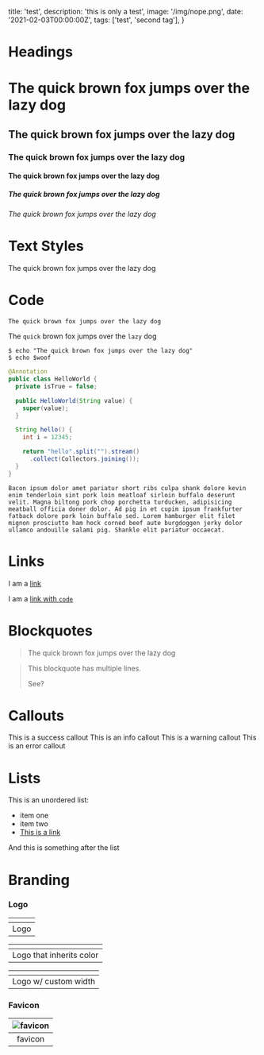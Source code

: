   title: 'test',
  description: 'this is only a test',
  image: '/img/nope.png',
  date: '2021-02-03T00:00:00Z',
  tags: ['test', 'second tag'],
}

# Headings
# The quick brown fox jumps over the lazy dog
## The quick brown fox jumps over the lazy dog
### The quick brown fox jumps over the lazy dog
#### The quick brown fox jumps over the lazy dog
##### The quick brown fox jumps over the lazy dog
###### The quick brown fox jumps over the lazy dog

# Text Styles
The quick brown fox jumps over the lazy dog

# Code
`The quick brown fox jumps over the lazy dog`

The `quick` brown fox jumps over the `lazy` dog

```shell
$ echo "The quick brown fox jumps over the lazy dog"
$ echo $woof
```

```java
@Annotation
public class HelloWorld {
  private isTrue = false;

  public HelloWorld(String value) {
    super(value);
  }

  String hello() {
    int i = 12345;

    return "hello".split("").stream()
      .collect(Collectors.joining());
  }
}
```

```
Bacon ipsum dolor amet pariatur short ribs culpa shank dolore kevin enim tenderloin sint pork loin meatloaf sirloin buffalo deserunt velit. Magna biltong pork chop porchetta turducken, adipisicing meatball officia doner dolor. Ad pig in et cupim ipsum frankfurter fatback dolore pork loin buffalo sed. Lorem hamburger elit filet mignon prosciutto ham hock corned beef aute burgdoggen jerky dolor ullamco andouille salami pig. Shankle elit pariatur occaecat.
```

# Links
I am a [link](#)

I am a [link with `code`](#)


# Blockquotes
<Blockquote
  name="Foobar Jones"
>
  The quick brown fox jumps over the lazy dog
</Blockquote>

<Blockquote>

  This blockquote has multiple lines.

  See?
</Blockquote>

# Callouts
<Callout type="success">
  This is a success callout
</Callout>

<Callout type="info">
  This is an info callout
</Callout>

<Callout type="warning">
  This is a warning callout
</Callout>

<Callout type="error">
  This is an error callout
</Callout>

# Lists
This is an unordered list:
- item one
- item two
- [This is a link](/)

And this is something after the list

# Branding
### Logo
<div className="flex justify-around">

  <div>

  | <Logo /> |
  | :--: |
  | Logo |

  </div>

  <div className="text-green-600 dark:text-green-200">

  | <span className="text-green-600 dark:text-green-200"><Logo /></span> |
  | :--: |
  | Logo that inherits color |

  </div>

  <div>

  | <Logo width={150} height={80} /> |
  | :--: |
  | Logo w/ custom width

  </div>

</div>

### Favicon
| ![favicon](/favicon.ico) |
| :--: |
| favicon |
